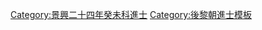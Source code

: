 {{Navbox
|name = 景興二十四年癸未科庭試進士榜
|title = [[後黎朝進士列表|景興二十四年（1763年）癸未科庭試進士榜]]
|titlestyle = background-color:#FFD700;
|image =
|style = width:100%;text-align:center; 
|groupstyle = text-align:center; background-color:#FFD700;
|liststyle = text-align:center;
|state = {{{state<includeonly>|collapsed</includeonly>}}}

|group1 = 第三甲<br>勅賜同進士出身<br>共5名
|list1 = '''[[武璂|武　璂]]''' - [[阮惟式]] - [[華貴欽]] - [[范揚鷹]] - [[阮令賓]] 

|belowstyle = text-align: center; background-color:#FFD700;
|below='''前一科：[[Template:景興二十一年庚辰科庭試進士榜|景興二十一年庚辰科]]　'''·'''　後一科：[[Template:景興二十七年丙戌科庭試進士榜|景興二十七年丙戌科]]'''
}}
[[Category:景興二十四年癸未科進士]]
<noinclude>[[Category:景興二十四年癸未科進士| ]]
[[Category:後黎朝進士模板]]</noinclude>